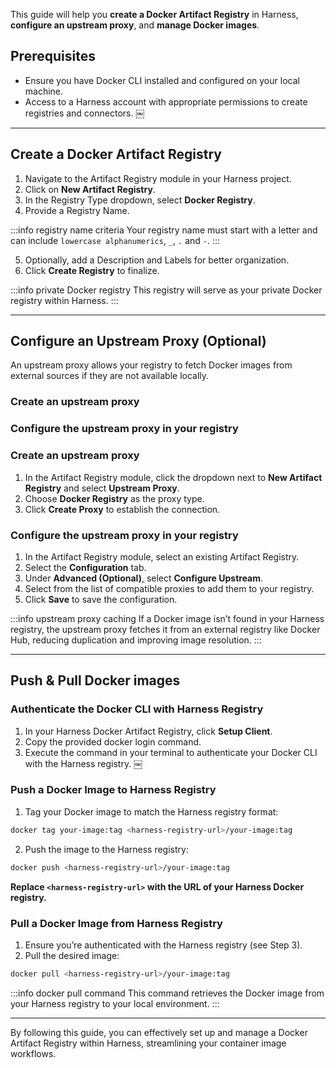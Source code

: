 
This guide will help you **create a Docker Artifact Registry** in Harness, **configure an upstream proxy**, and **manage Docker images**.

## Prerequisites
- Ensure you have Docker CLI installed and configured on your local machine.
- Access to a Harness account with appropriate permissions to create registries and connectors. ￼

---
## Create a Docker Artifact Registry
<Tabs>
<TabItem value="create-registry-interactive" label="Interactive Guide">
<DocVideo src="https://app.tango.us/app/embed/21a8f737-f90b-4864-a3b9-0538f80be7a5?skipCover=false&defaultListView=false&skipBranding=false&makeViewOnly=true&hideAuthorAndDetails=true" title="Create a Docker Artifact Registry in Harness" />
</TabItem>
<TabItem value="create-registry-step-by-step" label="Step-by-Step">

1. Navigate to the Artifact Registry module in your Harness project.
2. Click on **New Artifact Registry**.
3. In the Registry Type dropdown, select **Docker Registry**.
4. Provide a Registry Name.

:::info registry name criteria
Your registry name must start with a letter and can include `lowercase alphanumerics`, `_`, `.` and `-`.
:::

5. Optionally, add a Description and Labels for better organization.
6. Click **Create Registry** to finalize.
</TabItem>
</Tabs>

:::info private Docker registry
This registry will serve as your private Docker registry within Harness. 
:::

---
## Configure an Upstream Proxy (Optional)
An upstream proxy allows your registry to fetch Docker images from external sources if they are not available locally. 

<Tabs>
<TabItem value="configure-upstream-interactive" label="Interactive Guides">

### Create an upstream proxy
<DocVideo src="https://app.tango.us/app/embed/f9437754-7cdf-4c19-9c94-9932c7e1a46a?skipCover=false&defaultListView=false&skipBranding=false&makeViewOnly=true&hideAuthorAndDetails=true" title="Create Upstream Proxy Configuration" />

### Configure the upstream proxy in your registry
<DocVideo src="https://app.tango.us/app/embed/e228e016-f58c-4281-8f7f-39a7cb652f46?skipCover=false&defaultListView=false&skipBranding=false&makeViewOnly=false&hideAuthorAndDetails=true" title="Configure Upstream in Docker Registry" />
</TabItem>
<TabItem value="configure-upstream-step-by-step" label="Step-by-Step">

### Create an upstream proxy
1. In the Artifact Registry module, click the dropdown next to **New Artifact Registry** and select **Upstream Proxy**.
2. Choose **Docker Registry** as the proxy type.
3. Click **Create Proxy** to establish the connection.

### Configure the upstream proxy in your registry
1. In the Artifact Registry module, select an existing Artifact Registry.
2. Select the **Configuration** tab.
3. Under **Advanced (Optional)**, select **Configure Upstream**.
4. Select from the list of compatible proxies to add them to your registry.
5. Click **Save** to save the configuration.
</TabItem>
</Tabs>
:::info upstream proxy caching
If a Docker image isn’t found in your Harness registry, the upstream proxy fetches it from an external registry like Docker Hub, reducing duplication and improving image resolution.
:::

---
## Push & Pull Docker images
### Authenticate the Docker CLI with Harness Registry
1. In your Harness Docker Artifact Registry, click **Setup Client**.
2. Copy the provided docker login command.
3. Execute the command in your terminal to authenticate your Docker CLI with the Harness registry. ￼

### Push a Docker Image to Harness Registry

1. Tag your Docker image to match the Harness registry format:

```bash
docker tag your-image:tag <harness-registry-url>/your-image:tag
```
2. Push the image to the Harness registry:

```bash
docker push <harness-registry-url>/your-image:tag
```

**Replace `<harness-registry-url>` with the URL of your Harness Docker registry.**

### Pull a Docker Image from Harness Registry
1. Ensure you’re authenticated with the Harness registry (see Step 3).
2. Pull the desired image:
```bash
docker pull <harness-registry-url>/your-image:tag
```

:::info docker pull command
This command retrieves the Docker image from your Harness registry to your local environment.
:::

---
By following this guide, you can effectively set up and manage a Docker Artifact Registry within Harness, streamlining your container image workflows.